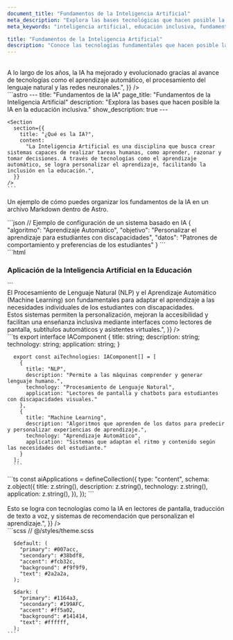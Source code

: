 ```yaml
---
document_title: "Fundamentos de la Inteligencia Artificial"
meta_description: "Explora las bases tecnológicas que hacen posible la Inteligencia Artificial en la educación inclusiva."
meta_keywords: "inteligencia artificial, educación inclusiva, fundamentos IA, tecnologías IA"

title: "Fundamentos de la Inteligencia Artificial"
description: "Conoce las tecnologías fundamentales que hacen posible la Inteligencia Artificial y su aplicación en la educación inclusiva."
---
```


<Section
  section={{
    title: "¿Qué es la Inteligencia Artificial?",
    content:
      "La Inteligencia Artificial (IA) es una rama de la informática que desarrolla sistemas capaces de realizar tareas que normalmente requieren de inteligencia humana. Estas tareas incluyen el razonamiento, el aprendizaje, la toma de decisiones y el procesamiento de datos. En la educación, la IA permite personalizar la enseñanza y facilita la inclusión de estudiantes con discapacidades. <br/><br/> A lo largo de los años, la IA ha mejorado y evolucionado gracias al avance de tecnologías como el aprendizaje automático, el procesamiento del lenguaje natural y las redes neuronales.",
  }}
/>

<div class="row mb-10 lg:mb-20">
  <div class="col-12 text-sm">
    ```astro
    ---
    title: "Fundamentos de la IA"
    page_title: "Fundamentos de la Inteligencia Artificial"
    description: "Explora las bases que hacen posible la IA en la educación inclusiva."
    show_description: true
    ---

    <Section
      section={{
        title: "¿Qué es la IA?",
        content:
          "La Inteligencia Artificial es una disciplina que busca crear sistemas capaces de realizar tareas humanas, como aprender, razonar y tomar decisiones. A través de tecnologías como el aprendizaje automático, se logra personalizar el aprendizaje, facilitando la inclusión en la educación.",
      }}
    />
    ```
  </div>
  <p class="text-[0.5rem] text-text">Un ejemplo de cómo puedes organizar los fundamentos de la IA en un archivo Markdown dentro de Astro.</p>
</div>

<Section
  section={{
    title: "Principales Tecnologías en la Inteligencia Artificial",
    content:
      "Las tecnologías clave en la IA incluyen el aprendizaje automático, las redes neuronales y el procesamiento de lenguaje natural. Estas herramientas permiten que las máquinas reconozcan patrones, aprendan de los datos y tomen decisiones de manera autónoma.",
  }}
/>

<div class="row mb-10 lg:mb-20">
  <div class="col-12 md:col-6 text-sm py-2">
      ```json
      // Ejemplo de configuración de un sistema basado en IA
      {
        "algoritmo": "Aprendizaje Automático",
        "objetivo": "Personalizar el aprendizaje para estudiantes con discapacidades",
        "datos": "Patrones de comportamiento y preferencias de los estudiantes"
      }
      ```
  </div>
  <div class="col-12 md:col-6 py-2">
        ```html
        <html lang="es">
        <head>
        <!-- Implementación de IA para accesibilidad -->
        <meta name="description" content="IA aplicada a la educación inclusiva">
        <title>Fundamentos de la IA</title>
        </head>
        <body>
        <h1>Aplicación de la Inteligencia Artificial en la Educación</h1>
        </body>
        </html>
        ```
  </div>
</div>

<Section
  section={{
    title: "Tecnologías clave en la IA para la educación inclusiva",
    content: "<span class='text-[#007acc] font-bold'>El Procesamiento de Lenguaje Natural (NLP)</span> y el <span class='text-[#fcb32c] font-bold'>Aprendizaje Automático (Machine Learning)</span> son fundamentales para adaptar el aprendizaje a las necesidades individuales de los estudiantes con discapacidades. <br/> Estos sistemas permiten la personalización, mejoran la accesibilidad y facilitan una enseñanza inclusiva mediante interfaces como lectores de pantalla, subtítulos automáticos y asistentes virtuales.",
  }}
/>

<div class="row mb-10 lg:mb-20">
  <div class="col-12 md:col-6 text-sm py-2">
      ```ts
      export interface IAComponent {
        title: string;
        description: string;
        technology: string;
        application: string;
      }

      export const aiTechnologies: IAComponent[] = [
        {
          title: "NLP",
          description: "Permite a las máquinas comprender y generar lenguaje humano.",
          technology: "Procesamiento de Lenguaje Natural",
          application: "Lectores de pantalla y chatbots para estudiantes con discapacidades visuales."
        },
        {
          title: "Machine Learning",
          description: "Algoritmos que aprenden de los datos para predecir y personalizar experiencias de aprendizaje.",
          technology: "Aprendizaje Automático",
          application: "Sistemas que adaptan el ritmo y contenido según las necesidades del estudiante."
        }
      ];
      ```
  </div>
  <div class="col-12 md:col-6 text-sm py-2">
        ```ts
        const aiApplications = defineCollection({
          type: "content",
          schema: z.object({
            title: z.string(),
            description: z.string(),
            technology: z.string(),
            application: z.string(),
          }),
        });
        ```
  </div>
</div>

<Section
  section={{
    title: "Soporte para la accesibilidad y la personalización",
    content: "Las tecnologías de IA facilitan la inclusión educativa mediante la adaptación de los recursos a las necesidades de cada estudiante, ya sea ajustando el contenido visual, auditivo o interactivo según la discapacidad. <br/><br/> Esto se logra con tecnologías como la IA en lectores de pantalla, traducción de texto a voz, y sistemas de recomendación que personalizan el aprendizaje.",
  }}
/>

<div class="row mb-10 lg:mb-20">
  <div class="col-12 md:col-6 text-sm p-4 md:p-1">
    ```scss
      // @/styles/theme.scss

      $default: (
        "primary": #007acc,
        "secondary": #38bdf8,
        "accent": #fcb32c,
        "background": #f9f9f9,
        "text": #2a2a2a,
      );

      $dark: (
        "primary": #1164a3,
        "secondary": #199AFC,
        "accent": #ff5a02,
        "background": #141414,
        "text": #ffffff,
      );
    ```
  </div>
  <div class="col-12 md:col-6 content-center">
    <div class="container grid md:grid-cols-6 grid-cols-3 gap-2">
      <div class="w-16 h-16 rounded shadow-md shadow-background-contrast/20 bg-primary"></div>
      <div class="w-16 h-16 rounded shadow-md shadow-background-contrast/20 bg-secondary"></div>
      <div class="w-16 h-16 rounded shadow-md shadow-background-contrast/20 bg-accent"></div>
      <div class="w-16 h-16 rounded shadow-md shadow-background-contrast/20 bg-background"></div>
      <div class="w-16 h-16 rounded shadow-md shadow-background-contrast/20 bg-text"></div>
    </div>
  </div>
</div>
